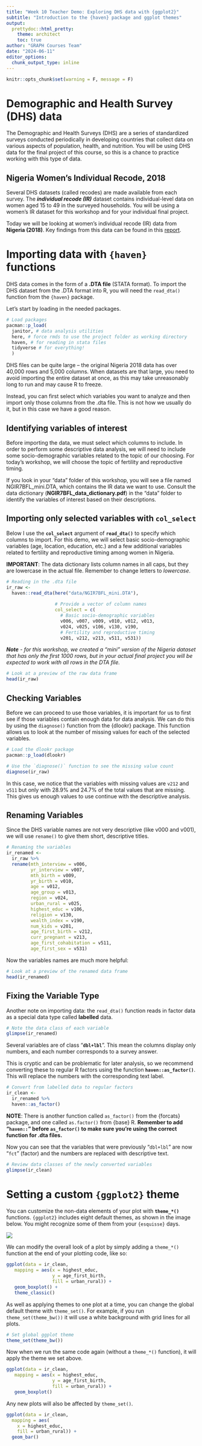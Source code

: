 ```yaml
---
title: "Week 10 Teacher Demo: Exploring DHS data with {ggplot2}"
subtitle: "Introduction to the {haven} package and ggplot themes"
output:
  prettydoc::html_pretty:
    theme: architect
    toc: true
author: "GRAPH Courses Team"
date: "2024-06-11"
editor_options: 
  chunk_output_type: inline
---
```


```r
knitr::opts_chunk$set(warning = F, message = F)
```

# Demographic and Health Survey (DHS) data

The Demographic and Health Surveys (DHS) are a series of standardized surveys conducted periodically in developing countries that collect data on various aspects of population, health, and nutrition. You will be using DHS data for the final project of this course, so this is a chance to practice working with this type of data.

## Nigeria Women's Individual Recode, 2018

Several DHS datasets (called recodes) are made available from each survey. The ***individual recode (IR)*** dataset contains individual-level data on women aged 15 to 49 in the surveyed households. You will be using a women's IR dataset for this workshop and for your individual final project.

Today we will be looking at women's individual recode (IR) data from **Nigeria (2018)**. Key findings from this data can be found in this [report](https://drive.google.com/file/d/10pp9O9EJZvideynYyANqJtBCsN_vNQjs/view).

# Importing data with `{haven}` functions

DHS data comes in the form of a **.DTA file** (STATA format). To import the DHS dataset from the .DTA format into R, you will need the `read_dta()` function from the `{haven}` package.

Let's start by loading in the needed packages.

```r
# Load packages
pacman::p_load(
  janitor, # data analysis utilities
  here, # force rmds to use the project folder as working directory
  haven, # for reading in stata files
  tidyverse # for everything!
  )
```

DHS files can be quite large -- the original Nigeria 2018 data has over 40,000 rows and 5,000 columns. When datasets are that large, you need to avoid importing the entire dataset at once, as this may take unreasonably long to run and may cause R to freeze.

Instead, you can first select which variables you want to analyze and then import only those columns from the .dta file. This is not how we usually do it, but in this case we have a good reason.

## Identifying variables of interest

Before importing the data, we must select which columns to include. In order to perform some descriptive data analysis, we will need to include some socio-demographic variables related to the topic of our choosing. For today's workshop, we will choose the topic of fertility and reproductive timing.

If you look in your "data" folder of this workshop, you will see a file named NGIR7BFL_mini.DTA, which contains the IR data we want to use. Consult the data dictionary (**NGIR7BFL_data_dictionary.pdf**) in the "data" folder to identify the variables of interest based on their descriptions.

## Importing only selected variables with `col_select`

Below I use the **`col_select`** argument of **`read_dta()`** to specify which columns to import. For this demo, we will select basic socio-demographic variables (age, location, education, etc.) and a few additional variables related to fertility and reproductive timing among women in Nigeria.

**IMPORTANT**: The data dictionary lists column names in all caps, but they are lowercase in the actual file. Remember to change letters to *lowercase*.

```r
# Reading in the .dta file
ir_raw <- 
  haven::read_dta(here("data/NGIR7BFL_mini.DTA"),
                  
                  # Provide a vector of column names
                  col_select = c(
                    # Basic socio-demographic variables
                    v006, v007, v009, v010, v012, v013, 
                    v024, v025, v106, v130, v190,   
                    # Fertility and reproductive timing
                    v201, v212, v213, v511, v531))
```

***Note** - for this workshop, we created a "mini" version of the Nigeria dataset that has only the first 1000 rows, but in your actual final project you will be expected to work with all rows in the DTA file.*

```r
# Look at a preview of the raw data frame
head(ir_raw)
```

## Checking Variables

Before we can proceed to use those variables, it is important for us to first see if those variables contain enough data for data analysis. We can do this by using the `diagnose()` function from the {dlookr} package. This function allows us to look at the number of missing values for each of the selected variables.

```r
# Load the dlookr package
pacman::p_load(dlookr)

# Use the `diagnose()` function to see the missing value count
diagnose(ir_raw)
```

In this case, we notice that the variables with missing values are `v212` and `v511` but only with 28.9% and 24.7% of the total values that are missing. This gives us enough values to use continue with the descriptive analysis.

## Renaming Variables

Since the DHS variable names are not very descriptive (like v000 and v001), we will use `rename()` to give them short, descriptive titles.

```r
# Renaming the variables
ir_renamed <- 
  ir_raw %>% 
  rename(mth_interview = v006,
         yr_interview = v007,
         mth_birth = v009,
         yr_birth = v010,
         age = v012,
         age_group = v013,
         region = v024,
         urban_rural = v025,
         highest_educ = v106,
         religion = v130,
         wealth_index = v190,
         num_kids = v201,
         age_first_birth = v212,
         curr_pregnant = v213,
         age_first_cohabitation = v511,
         age_first_sex = v531)
```

Now the variables names are much more helpful:

```r
# Look at a preview of the renamed data frame
head(ir_renamed)
```

## Fixing the Variable Type

Another note on importing data: the `read_dta()` function reads in factor data as a special data type called **labelled** data.

```r
# Note the data class of each variable
glimpse(ir_renamed)
```

Several variables are of class "**`dbl+lbl`**". This mean the columns display only numbers, and each number corresponds to a survey answer.

This is cryptic and can be problematic for later analysis, so we recommend converting these to regular R factors using the function **`haven::as_factor()`**. This will replace the numbers with the corresponding text label.

```r
# Convert from labelled data to regular factors
ir_clean <- 
  ir_renamed %>% 
  haven::as_factor()
```

**NOTE**: There is another function called `as_factor()` from the {forcats} package, and one called `as.factor()` from {base} R. **Remember to add "`haven::`" before `as_factor()` to make sure you're using the correct function for .dta files.**

Now you can see that the variables that were previously "`dbl+lbl`" are now "`fct`" (factor) and the numbers are replaced with descriptive text.

```r
# Review data classes of the newly converted variables
glimpse(ir_clean)
```

# Setting a custom `{ggplot2}` theme

You can customize the non-data elements of your plot with **`theme_*()`** functions. `{ggplot2}` includes eight default themes, as shown in the image below. You might recognize some of them from your `{esquisse}` days.

![](images/visualization_themes.png)

We can modify the overall look of a plot by simply adding a `theme_*()` function at the end of your plotting code, like so:

```r
ggplot(data = ir_clean,
   mapping = aes(x = highest_educ, 
                 y = age_first_birth, 
                 fill = urban_rural)) +
   geom_boxplot() +
   theme_classic()
```

As well as applying themes to one plot at a time, you can change the global default theme with `theme_set()`. For example, if you run `theme_set(theme_bw())` it will use a white background with grid lines for all plots.

```r
# Set global ggplot theme
theme_set(theme_bw())
```

Now when we run the same code again (without a `theme_*()` function), it will apply the theme we set above.

```r
ggplot(data = ir_clean,
   mapping = aes(x = highest_educ, 
                 y = age_first_birth, 
                 fill = urban_rural)) +
   geom_boxplot()
```

Any new plots will also be affected by `theme_set()`.

```r
ggplot(data = ir_clean,
  mapping = aes(
    x = highest_educ,
    fill = urban_rural)) +
  geom_bar()
```
